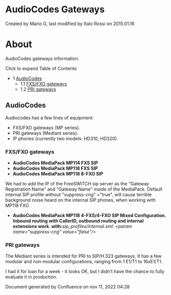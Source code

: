 
# AudioCodes Gateways 

 Created by  Mario G, last modified by  Italo Rossi on 2015.01.16

# About

AudioCodes gateways information.

Click to expand Table of Contents

* 1 [AudioCodes](#audiocodes)  
   * 1.1 [FXS/FXO gateways](#fxsfxo-gateways)  
   * 1.2 [PRI gateways](#audiocodes)

## AudioCodes

Audiocodes has a few lines of equipment:

* FXS/FXO gateways (MP series).
* PRI gateways (Mediant series).
* IP phones (currently two models: HD310, HD320).

### FXS/FXO gateways

* **AudioCodes MediaPack MP114 FXS SIP**
* **AudioCodes MediaPack MP118 FXS SIP**
* **AudioCodes MediaPack MP118 8-FXO SIP**

We had to add the IP of the FreeSWITCH sip server as the "Gateway Registration Name" and "Gateway Name" inside of the MediaPack. Default internal SIP profile without "suppress-cng" ="true", will cause terrible background noise heard on the internal SIP phones, when working with MP118 FXO

* **AudioCodes MediaPack MP118 4-FXS/4-FXO SIP Mixed Configuration. Inbound routing with CallerID, outbound routing and internal extensions work. with:**_sip\_profiles/internal.xml: &lt;param name="suppress-cng" value="false"/>_

### PRI gateways

The Mediant series is intended for PRI to SIP/H.323 gateways. It has a few modular and non-modular configurations, ranging from 1 E1/T1 to 16xE1/T1.

I had it for loan for a week - it looks OK, but I didn't have the chance to fully evaluate it in production.

Document generated by Confluence on nov 11, 2022 04:28

